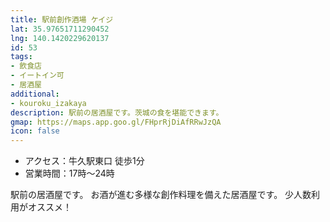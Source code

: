 ```yaml
---
title: 駅前創作酒場 ケイジ
lat: 35.97651711290452
lng: 140.1420229620137
id: 53
tags:
- 飲食店
- イートイン可
- 居酒屋
additional:
- kouroku_izakaya
description: 駅前の居酒屋です。茨城の食を堪能できます。
gmap: https://maps.app.goo.gl/FHprRjDiAfRRwJzQA
icon: false
---
```


- アクセス：牛久駅東口 徒歩1分
- 営業時間：17時～24時

駅前の居酒屋です。
お酒が進む多様な創作料理を備えた居酒屋です。
少人数利用がオススメ！

<LinkedImage
  basename="kiran_ll/keiji-beer"
/>

<LinkedImage
  basename="kiran_ll/keiji-menu"
/>

<LinkedImage
  basename="kiran_ll/keiji-menu2"
/>
